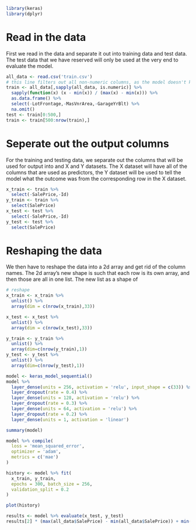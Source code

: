 ```r
library(keras)
library(dplyr)
```

# Read in the data
First we read in the data and separate it out into training data and test data. The test data that we have reserved will only be used at the very end to evaluate the model.

```r
all_data <- read.csv('train.csv')
# this line filters out all non-numeric columns, as the model doesn't know how to handle strings
train <- all_data[,sapply(all_data, is.numeric)] %>%
  sapply(function(x) (x - min(x)) / (max(x) - min(x))) %>%
  as.data.frame() %>%
  select(-LotFrontage,-MasVnrArea,-GarageYrBlt) %>%
  na.omit()
test <- train[0:500,]
train <- train[500:nrow(train),]
```

# Seperate out the output columns
For the training and testing data, we separate out the columns that will be used for output into and X and Y datasets. The X dataset will have all of the columns that are used as predictors, the Y dataset will be used to tell the model what the outcome was from the corresponding row in the X dataset.

```r
x_train <- train %>%
  select(-SalePrice,-Id)
y_train <- train %>%
  select(SalePrice)
x_test <- test %>%
  select(-SalePrice,-Id)
y_test <- test %>%
  select(SalePrice)
```

# Reshaping the data
We then have to reshape the data into a 2d array and get rid of the column names. The 2d array's new shape is such that each row is its own array, and then those are all in one list. The new list as a shape of 

```r
# reshape
x_train <- x_train %>%
  unlist() %>%
  array(dim = c(nrow(x_train),33))

x_test <- x_test %>%
  unlist() %>%
  array(dim = c(nrow(x_test),33))
```

```r
y_train <- y_train %>%
  unlist() %>%
  array(dim=c(nrow(y_train),1))
y_test <- y_test %>%
  unlist() %>%
  array(dim=c(nrow(y_test),1))
```

```r
model <- keras_model_sequential() 
model %>% 
  layer_dense(units = 256, activation = 'relu', input_shape = c(33)) %>% 
  layer_dropout(rate = 0.4) %>%
  layer_dense(units = 128, activation = 'relu') %>%
  layer_dropout(rate = 0.3) %>%
  layer_dense(units = 64, activation = 'relu') %>%
  layer_dropout(rate = 0.2) %>%
  layer_dense(units = 1, activation = 'linear')
```

```r
summary(model)
```

```r
model %>% compile(
  loss = 'mean_squared_error',
  optimizer = 'adam',
  metrics = c('mae')
)
```

```r
history <- model %>% fit(
  x_train, y_train, 
  epochs = 300, batch_size = 256, 
  validation_split = 0.2
)
```

```r
plot(history)
```

```r
results <- model %>% evaluate(x_test, y_test)
results[2] * (max(all_data$SalePrice) - min(all_data$SalePrice)) + min(all_data$SalePrice)
```

